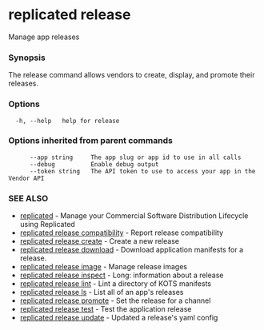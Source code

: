 # replicated release

Manage app releases

### Synopsis

The release command allows vendors to create, display, and promote their releases.

### Options

```
  -h, --help   help for release
```

### Options inherited from parent commands

```
      --app string     The app slug or app id to use in all calls
      --debug          Enable debug output
      --token string   The API token to use to access your app in the Vendor API
```

### SEE ALSO

* [replicated](replicated)	 - Manage your Commercial Software Distribution Lifecycle using Replicated
* [replicated release compatibility](replicated-cli-release-compatibility)	 - Report release compatibility
* [replicated release create](replicated-cli-release-create)	 - Create a new release
* [replicated release download](replicated-cli-release-download)	 - Download application manifests for a release.
* [replicated release image](replicated-cli-release-image)	 - Manage release images
* [replicated release inspect](replicated-cli-release-inspect)	 - Long: information about a release
* [replicated release lint](replicated-cli-release-lint)	 - Lint a directory of KOTS manifests
* [replicated release ls](replicated-cli-release-ls)	 - List all of an app's releases
* [replicated release promote](replicated-cli-release-promote)	 - Set the release for a channel
* [replicated release test](replicated-cli-release-test)	 - Test the application release
* [replicated release update](replicated-cli-release-update)	 - Updated a release's yaml config

